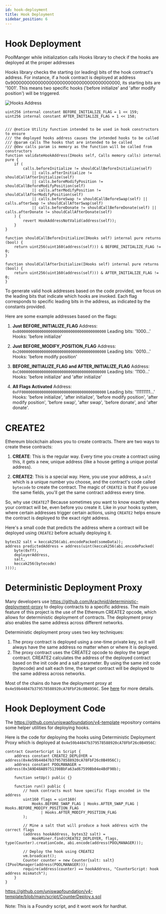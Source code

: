 ```yaml
---
id: hook-deployment
title: Hook Deployment
sidebar_position: 6
---
```


# Hook Deployment
PoolManger while initialization calls Hooks library to check if the hooks are deployed at the proper addresses

Hooks library checks the starting (or leading) bits of the hook contract's address. For instance, if a hook contract
is deployed at address 0x9000000000000000000000000000000000000000, its starting bits are '1001'. This means two
specific hooks ('before initialize' and 'after modify position') will be triggered.

![Hooks Address](./images/01_Pool_Initialization/hooks_address.png)

```solidity
uint256 internal constant BEFORE_INITIALIZE_FLAG = 1 << 159;
uint256 internal constant AFTER_INITIALIZE_FLAG = 1 << 158;


/// @notice Utility function intended to be used in hook constructors to ensure
/// the deployed hooks address causes the intended hooks to be called
/// @param calls The hooks that are intended to be called
/// @dev calls param is memory as the function will be called from constructors
function validateHookAddress(IHooks self, Calls memory calls) internal pure {
    if (
        calls.beforeInitialize != shouldCallBeforeInitialize(self)
            || calls.afterInitialize != shouldCallAfterInitialize(self)
            || calls.beforeModifyPosition != shouldCallBeforeModifyPosition(self)
            || calls.afterModifyPosition != shouldCallAfterModifyPosition(self)
            || calls.beforeSwap != shouldCallBeforeSwap(self) || calls.afterSwap != shouldCallAfterSwap(self)
            || calls.beforeDonate != shouldCallBeforeDonate(self) || calls.afterDonate != shouldCallAfterDonate(self)
    ) {
        revert HookAddressNotValid(address(self));
    }
}

function shouldCallBeforeInitialize(IHooks self) internal pure returns (bool) {
    return uint256(uint160(address(self))) & BEFORE_INITIALIZE_FLAG != 0;
}

function shouldCallAfterInitialize(IHooks self) internal pure returns (bool) {
    return uint256(uint160(address(self))) & AFTER_INITIALIZE_FLAG != 0;
}
```

To generate valid hook addresses based on the code provided, we focus on the leading bits that indicate
which hooks are invoked. Each flag corresponds to specific leading bits in the address, as indicated by
the constants provided.

Here are some example addresses based on the flags:

1. **Just BEFORE_INITIALIZE_FLAG**
Address: `0x8000000000000000000000000000000000000000`
Leading bits: '1000...'
Hooks: 'before initialize'

3. **Just BEFORE_MODIFY_POSITION_FLAG**
Address: `0x2000000000000000000000000000000000000000`
Leading bits: '0010...'
Hooks: 'before modify position'

5. **BEFORE_INITIALIZE_FLAG and AFTER_INITIALIZE_FLAG**
Address: `0xC000000000000000000000000000000000000000`
Leading bits: '1100...'
Hooks: 'before initialize' and 'after initialize'

6. **All Flags Activated**
Address: `0xFF00000000000000000000000000000000000000`
Leading bits: '11111111...'
Hooks: 'before initialize', 'after initialize', 'before modify position', 'after modify position', 'before swap', 'after swap', 'before donate', and 'after donate'.



# CREATE2
Ethereum blockchain allows you to create contracts. There are two ways to create
these contracts:

1. **CREATE**: This is the regular way. Every time you create a contract using this, it gets a new, unique
address (like a house getting a unique postal address).

2. **CREATE2**: This is a special way. Here, you use your address, a `salt` which is a unique number you choose, and
the contract's code called `bytecode` to create the contract. The magic of `CREATE2` is that if you use the same
fields, you'll get the same contract address every time.

So, why use `CREATE2`? Because sometimes you want to know exactly where your contract will be, even before you create it. Like in your hooks system, where certain addresses trigger certain actions, using `CREATE2` helps ensure the contract is deployed to the exact right address.

Here's a small code that predicts the address where a contract will be deployed using `CREATE2` before actually
deploying it.
```solidity
bytes32 salt = keccak256(abi.encodePacked(someData));
address predictedAddress = address(uint(keccak256(abi.encodePacked(
    byte(0xff),
    deployerAddress,
    salt,
    keccak256(bytecode)
))));
```


# Deterministic Deployment Proxy
Many developers use https://github.com/Arachnid/deterministic-deployment-proxy to deploy contracts to a specific
address. The main feature of this project is the use of the Ethereum CREATE2 opcode, which allows for deterministic
deployment of contracts. The deployment proxy also enables the same address across different networks.

Deterministic deployment proxy uses two key techniques:
1) The proxy contract is deployed using a one-time private key, so it will always have the same address no matter when
or where it is deployed.
2) The proxy contract uses the CREATE2 opcode to deploy the target contract. CREATE2 calculates the address of the
deployed contract based on the init code and a salt parameter. By using the same init code (bytecode) and salt each
time, the target contract will be deployed to the same address across networks.

Most of the chains do have the deployment proxy at `0x4e59b44847b379578588920cA78FbF26c0B4956C`. See [here](https://github.com/Uniswap/v4-periphery/issues/59#issuecomment-1716379675)
for more details.

# Hook Deployment Code
The https://github.com/uniswapfoundation/v4-template repository contains some helper utilities for deploying hooks.

Here is the code for deploying the hooks using Deterministic Deployment Proxy which is deployed at `0x4e59b44847b379578588920cA78FbF26c0B4956C`:
```solidity
contract CounterScript is Script {
    address constant CREATE2_DEPLOYER = address(0x4e59b44847b379578588920cA78FbF26c0B4956C);
    address constant POOLMANAGER = address(0x3A9D48AB9751398BbFa63ad67599Bb04e4BdF98b);

    function setUp() public {}

    function run() public {
        // hook contracts must have specific flags encoded in the address
        uint160 flags = uint160(
            Hooks.BEFORE_SWAP_FLAG | Hooks.AFTER_SWAP_FLAG | Hooks.BEFORE_MODIFY_POSITION_FLAG
                | Hooks.AFTER_MODIFY_POSITION_FLAG
        );

        // Mine a salt that will produce a hook address with the correct flags
        (address hookAddress, bytes32 salt) =
            HookMiner.find(CREATE2_DEPLOYER, flags, type(Counter).creationCode, abi.encode(address(POOLMANAGER)));

        // Deploy the hook using CREATE2
        vm.broadcast();
        Counter counter = new Counter{salt: salt}(IPoolManager(address(POOLMANAGER)));
        require(address(counter) == hookAddress, "CounterScript: hook address mismatch");
    }
}
```
https://github.com/uniswapfoundation/v4-template/blob/main/script/CounterDeploy.s.sol

Note: This is a Foundry script, and it wont work for hardhat.
